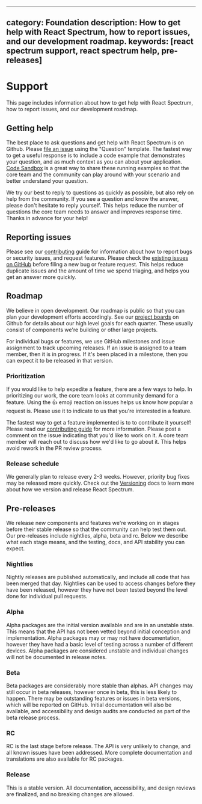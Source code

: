 <!-- Copyright 2020 Adobe. All rights reserved.
This file is licensed to you under the Apache License, Version 2.0 (the "License");
you may not use this file except in compliance with the License. You may obtain a copy
of the License at http://www.apache.org/licenses/LICENSE-2.0
Unless required by applicable law or agreed to in writing, software distributed under
the License is distributed on an "AS IS" BASIS, WITHOUT WARRANTIES OR REPRESENTATIONS
OF ANY KIND, either express or implied. See the License for the specific language
governing permissions and limitations under the License. -->


---
category: Foundation
description: How to get help with React Spectrum, how to report issues, and our development roadmap.
keywords: [react spectrum support, react spectrum help, pre-releases]
---

# Support

This page includes information about how to get help with React Spectrum, how to report issues, and our development roadmap.

## Getting help

The best place to ask questions and get help with React Spectrum is on Github. Please [file an issue](https://github.com/adobe/react-spectrum/issues)
using the "Question" template. The fastest way to get a useful response is to include a code example that demonstrates your
question, and as much context as you can about your application. [Code Sandbox](https://codesandbox.io/) is a great way to
share these running examples so that the core team and the community can play around with your scenario and better understand
your question.

We try our best to reply to questions as quickly as possible, but also rely on help from the community. If you see a question
and know the answer, please don't hesitate to reply yourself. This helps reduce the number of questions the core team needs
to answer and improves response time. Thanks in advance for your help!

## Reporting issues

Please see our [contributing](contribute.html#reporting-issues) guide for information about how to report bugs or security issues, and request
features. Please check the [existing issues on GitHub](https://github.com/adobe/react-spectrum/issues) before filing a new bug
or feature request. This helps reduce duplicate issues and the amount of time we spend triaging, and helps you get
an answer more quickly.

## Roadmap

We believe in open development. Our roadmap is public so that you can plan your development efforts accordingly. See our
[project boards](https://github.com/adobe/react-spectrum/projects) on Github for details about our high level goals for each
quarter. These usually consist of components we're building or other large projects.

For individual bugs or features, we use GitHub milestones and issue assignment to track upcoming releases. If an issue is
assigned to a team member, then it is in progress. If it's been placed in a milestone, then you can expect it to be released
in that version.

### Prioritization

If you would like to help expedite a feature, there are a few ways to help. In prioritizing our work, the core team looks at community
demand for a feature. Using the 👍 emoji reaction on issues helps us know how popular a request is. Please use it to indicate to
us that you're interested in a feature.

The fastest way to get a feature implemented is to to contribute it yourself! Please read our [contributing guide](contribute.html)
for more information. Please post a comment on the issue indicating that you'd like to work on it. A core team member will reach
out to discuss how we'd like to go about it. This helps avoid rework in the PR review process.

### Release schedule

We generally plan to release every 2-3 weeks. However, priority bug fixes may be released more quickly. Check out the [Versioning](react-spectrum/versioning.html) docs to learn more about how we version and
release React Spectrum.

## Pre-releases
We release new components and features we're working on in stages before their stable release so that the community
can help test them out. Our pre-releases include nightlies, alpha, beta and rc. Below we describe what each stage means, and the testing, docs, and API stability you can expect.

### Nightlies

Nightly releases are published automatically, and include all code that has been merged that day. Nightlies can be used to access changes before they have been released, however they have not been tested beyond the level done for individual pull requests.


### Alpha

Alpha packages are the initial version available and are in an unstable state. This means that the API has not been vetted beyond initial conception and implementation. Alpha packages may or may not have documentation, however they have had a basic level of testing across a number of different devices. Alpha packages are considered unstable and individual changes will not be documented in release notes.


### Beta

Beta packages are considerably more stable than alphas. API changes may still occur in beta releases, however once in beta, this is less likely to happen. There may be outstanding features or issues in beta versions, which will be reported on GitHub. Initial documentation will also be available, and accessibility and design audits are conducted as part of the beta release process.


### RC

RC is the last stage before release. The API is very unlikely to change, and all known issues have been addressed.  More complete documentation and translations are also available for RC packages.


### Release

This is a stable version. All documentation, accessibility, and design reviews are finalized, and no breaking changes are allowed.

